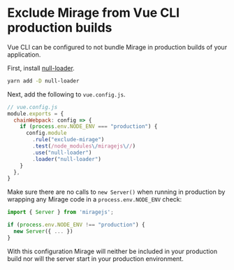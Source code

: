 # Exclude Mirage from Vue CLI production builds

Vue CLI can be configured to not bundle Mirage in production builds of your application.

First, install [null-loader](https://github.com/webpack-contrib/null-loader).

```bash
yarn add -D null-loader
```

Next, add the following to `vue.config.js`.

```js
// vue.config.js
module.exports = {
  chainWebpack: config => {
    if (process.env.NODE_ENV === "production") {
      config.module
        .rule("exclude-mirage")
        .test(/node_modules\/miragejs\//)
        .use("null-loader")
        .loader("null-loader")
    }
  },
}
```

Make sure there are no calls to `new Server()` when running in production by wrapping any Mirage code in a `process.env.NODE_ENV` check:

```js
import { Server } from 'miragejs';

if (process.env.NODE_ENV !== "production") {
  new Server({ ... })
}
```

With this configuration Mirage will neither be included in your production build nor will the server start in your production environment.
